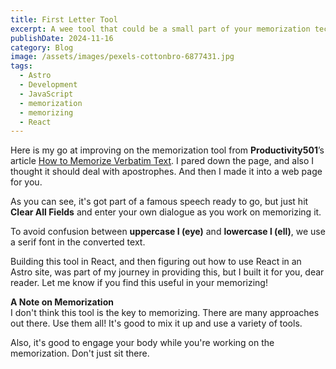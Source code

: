 ```yaml
---
title: First Letter Tool
excerpt: A wee tool that could be a small part of your memorization technique.
publishDate: 2024-11-16
category: Blog
image: /assets/images/pexels-cottonbro-6877431.jpg
tags:
  - Astro
  - Development
  - JavaScript
  - memorization
  - memorizing
  - React
---
```



Here is my go at improving on the memorization tool from **Productivity501**’s article [How to Memorize Verbatim Text](https://www.productivity501.com/how-to-memorize-verbatim-text/294/). I pared down the page, and also I thought it should deal with apostrophes. And then I made it into a web page for you.

<FirstLetterTool client:idle />

As you can see, it's got part of a famous speech ready to go, but just hit <b>Clear All Fields</b> and enter
your own dialogue as you work on memorizing it.

To avoid confusion between **uppercase I (eye)** and **lowercase l (ell)**, we use a serif font in the converted text.

Building this tool in React, and then figuring out how to use React in an Astro site, was part of my journey
in providing this, but I built it for you, dear reader. Let me know if you find this useful in your
memorizing!

**A Note on Memorization**\
I don't think this tool is the key to memorizing. There are many approaches out there.
Use them all! It's good to mix it up and use a variety of tools.

Also, it's good to engage your body while you're working on the memorization. Don't just sit there.
